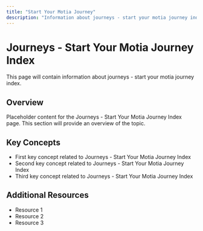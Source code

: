 ```yaml
---
title: "Start Your Motia Journey"
description: "Information about journeys - start your motia journey index"
---
```


# Journeys - Start Your Motia Journey Index

This page will contain information about journeys - start your motia journey index.

## Overview

Placeholder content for the Journeys - Start Your Motia Journey Index page. This section will provide an overview of the topic.

## Key Concepts

- First key concept related to Journeys - Start Your Motia Journey Index
- Second key concept related to Journeys - Start Your Motia Journey Index
- Third key concept related to Journeys - Start Your Motia Journey Index

## Additional Resources

- Resource 1
- Resource 2
- Resource 3
